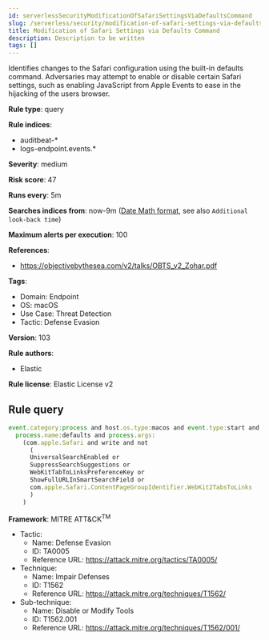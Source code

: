 ```yaml
---
id: serverlessSecurityModificationOfSafariSettingsViaDefaultsCommand
slug: /serverless/security/modification-of-safari-settings-via-defaults-command
title: Modification of Safari Settings via Defaults Command
description: Description to be written
tags: []
---
```


<div id="modification-of-safari-settings-via-defaults-command"></div>

Identifies changes to the Safari configuration using the built-in defaults command. Adversaries may attempt to enable or disable certain Safari settings, such as enabling JavaScript from Apple Events to ease in the hijacking of the users browser.

**Rule type**: query

**Rule indices**: 

* auditbeat-*
* logs-endpoint.events.*

**Severity**: medium

**Risk score**: 47

**Runs every**: 5m

**Searches indices from**: now-9m ([Date Math format](((ref))/common-options.html#date-math), see also <DocLink id="serverlessSecurityRulesUiCreate" section="set-the-rules-schedule">`Additional look-back time`</DocLink>)

**Maximum alerts per execution**: 100

**References**: 

* https://objectivebythesea.com/v2/talks/OBTS_v2_Zohar.pdf

**Tags**: 

* Domain: Endpoint
* OS: macOS
* Use Case: Threat Detection
* Tactic: Defense Evasion

**Version**: 103

**Rule authors**: 

* Elastic

**Rule license**: Elastic License v2

## Rule query

```js
event.category:process and host.os.type:macos and event.type:start and
  process.name:defaults and process.args:
    (com.apple.Safari and write and not
      (
      UniversalSearchEnabled or
      SuppressSearchSuggestions or
      WebKitTabToLinksPreferenceKey or
      ShowFullURLInSmartSearchField or
      com.apple.Safari.ContentPageGroupIdentifier.WebKit2TabsToLinks
      )
    )

```

**Framework**: MITRE ATT&CK<sup>TM</sup>

* Tactic:
    * Name: Defense Evasion
    * ID: TA0005
    * Reference URL: https://attack.mitre.org/tactics/TA0005/
* Technique:
    * Name: Impair Defenses
    * ID: T1562
    * Reference URL: https://attack.mitre.org/techniques/T1562/
* Sub-technique:
    * Name: Disable or Modify Tools
    * ID: T1562.001
    * Reference URL: https://attack.mitre.org/techniques/T1562/001/

